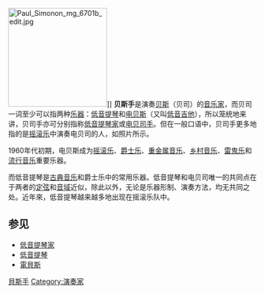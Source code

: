 [[File:Paul_Simonon_mg_6701b_edit.jpg|200px]]]]
'''贝斯手'''是演奏[[贝斯|贝斯]]（贝司）的[[音乐家|音乐家]]，而贝司一词至少可以指两种[[乐器|乐器]]：[[低音提琴|低音提琴]]和[[电贝斯|电贝斯]]（又叫[[低音吉他|低音吉他]]），所以笼统地来讲，贝司手亦可分别指称[[低音提琴家|低音提琴家]]或[[电贝司手|电贝司手]]。但在一般口语中，贝司手更多地指的是[[摇滚乐|摇滚乐]]中演奏电贝司的人，如照片所示。

1960年代初期，电贝斯成为[[摇滚乐|摇滚乐]]、[[爵士乐|爵士乐]]、[[重金属音乐|重金属音乐]]、[[乡村音乐|乡村音乐]]、[[雷鬼乐|雷鬼乐]]和[[流行音乐|流行音乐]]重要乐器。

而低音提琴是[[古典音乐|古典音乐]]和爵士乐中的常用乐器。低音提琴和电贝司唯一的共同点在于两者的[[定弦|定弦]]和[[音域|音域]]近似，除此以外，无论是乐器形制、演奏方法，均无共同之处。近年來，低音提琴越来越多地出现在摇滚乐队中。

==参见==
*[[低音提琴家|低音提琴家]]
*[[低音提琴|低音提琴]]
*[[電貝斯|電貝斯]]

{{音乐小作品}}

[[Category:貝斯手|]]
[[Category:演奏家|Category:演奏家]]